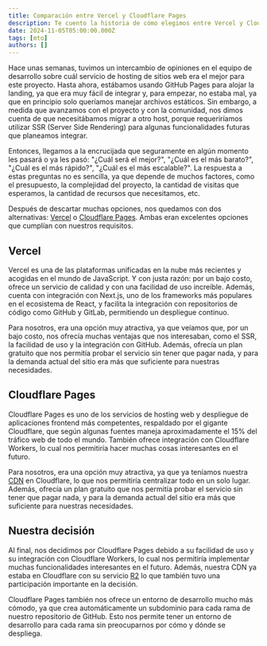 ```yaml
---
title: Comparación entre Vercel y Cloudflare Pages
description: Te cuento la historia de cómo elegimos entre Vercel y Cloudflare Pages para alojar nuestro sitio web de la comunidad.
date: 2024-11-05T05:00:00.000Z
tags: [mto]
authors: []
---
```


Hace unas semanas, tuvimos un intercambio de opiniones en el equipo de desarrollo sobre cuál servicio de hosting de sitios web era el mejor para este proyecto. Hasta ahora, estábamos usando GitHub Pages para alojar la landing, ya que era muy fácil de integrar y, para empezar, no estaba mal, ya que en principio solo queríamos manejar archivos estáticos. Sin embargo, a medida que avanzamos con el proyecto y con la comunidad, nos dimos cuenta de que necesitábamos migrar a otro host, porque requeriríamos utilizar SSR (Server Side Rendering) para algunas funcionalidades futuras que planeamos integrar.

Entonces, llegamos a la encrucijada que seguramente en algún momento les pasará o ya les pasó: "¿Cuál será el mejor?", "¿Cuál es el más barato?", "¿Cuál es el más rápido?", "¿Cuál es el más escalable?". La respuesta a estas preguntas no es sencilla, ya que depende de muchos factores, como el presupuesto, la complejidad del proyecto, la cantidad de visitas que esperamos, la cantidad de recursos que necesitamos, etc.

Después de descartar muchas opciones, nos quedamos con dos alternativas: [Vercel](https://vercel.com/) o [Cloudflare Pages](https://pages.cloudflare.com/). Ambas eran excelentes opciones que cumplían con nuestros requisitos.

## Vercel

Vercel es una de las plataformas unificadas en la nube más recientes y acogidas en el mundo de JavaScript. Y con justa razón: por un bajo costo, ofrece un servicio de calidad y con una facilidad de uso increíble. Además, cuenta con integración con Next.js, uno de los frameworks más populares en el ecosistema de React, y facilita la integración con repositorios de código como GitHub y GitLab, permitiendo un despliegue continuo.

Para nosotros, era una opción muy atractiva, ya que veíamos que, por un bajo costo, nos ofrecía muchas ventajas que nos interesaban, como el SSR, la facilidad de uso y la integración con GitHub. Además, ofrecía un plan gratuito que nos permitía probar el servicio sin tener que pagar nada, y para la demanda actual del sitio era más que suficiente para nuestras necesidades.

## Cloudflare Pages

Cloudflare Pages es uno de los servicios de hosting web y despliegue de aplicaciones frontend más competentes, respaldado por el gigante Cloudflare, que según algunas fuentes maneja aproximadamente el 15% del tráfico web de todo el mundo. También ofrece integración con Cloudflare Workers, lo cual nos permitiría hacer muchas cosas interesantes en el futuro.

Para nosotros, era una opción muy atractiva, ya que ya teníamos nuestra [CDN](https://www.cloudflare.com/es-es/learning/cdn/what-is-a-cdn/) en Cloudflare, lo que nos permitiría centralizar todo en un solo lugar. Además, ofrecía un plan gratuito que nos permitía probar el servicio sin tener que pagar nada, y para la demanda actual del sitio era más que suficiente para nuestras necesidades.

## Nuestra decisión

Al final, nos decidimos por Cloudflare Pages debido a su facilidad de uso y su integración con Cloudflare Workers, lo cual nos permitiría implementar muchas funcionalidades interesantes en el futuro. Además, nuestra CDN ya estaba en Cloudflare con su servicio [R2](https://www.cloudflare.com/es-es/developer-platform/products/r2/) lo que también tuvo una participación importante en la decisión.

Cloudflare Pages también nos ofrece un entorno de desarrollo mucho más cómodo, ya que crea automáticamente un subdominio para cada rama de nuestro repositorio de GitHub. Esto nos permite tener un entorno de desarrollo para cada rama sin preocuparnos por cómo y dónde se despliega.
